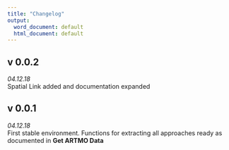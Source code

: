 ```yaml
---
title: "Changelog"
output:
  word_document: default
  html_document: default
---
```


## v 0.0.2
*04.12.18*  
Spatial Link added and documentation expanded

## v 0.0.1
*04.12.18*  
First stable environment. Functions for extracting all approaches ready as documented in **Get ARTMO Data**